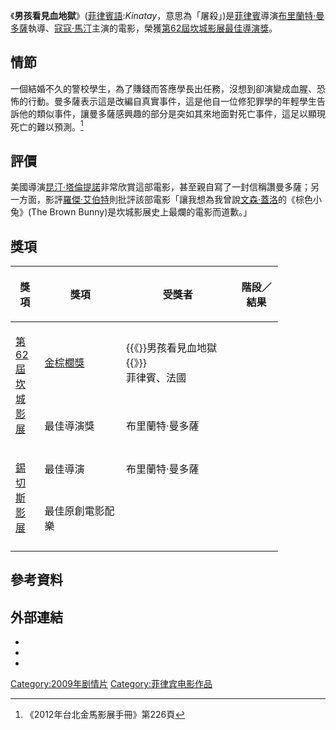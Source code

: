 {{onesource|time=2013-11-23T05:00:40+00:00}}
{{Infobox film
| name = 男孩看見血地獄
| original_name = ''Kinatay''
| image = 
| caption = 
| director = [[布里蘭特·曼多薩|布里蘭特·曼多薩]]
| producer = 
| writer = 
| narrator = 
| starring = [[寇寇·馬汀|寇寇·馬汀]]
| cinematography = Odyssey Flores
| editing = 
| studio = 
| distributor = 
| released =  {{flagicon|France}}2009年5月17日(坎城影展首映)<br />{{flagicon|Philippines}}2009年9月23日
| runtime = 105分鐘
| country = {{PHI}}<br/>{{FRA}}
| language = [[他加祿語|他加祿語]]
| budget = 
| gross = 
| followed_by = 
| hk_name = 
| tw_name = 
}}

《'''男孩看見血地獄'''》([[菲律賓語|菲律賓語]]:''Kinatay''，意思為「屠殺」)是[[菲律賓|菲律賓]]導演[[布里蘭特·曼多薩|布里蘭特·曼多薩]]執導、[[寇寇·馬汀|寇寇·馬汀]]主演的電影，榮獲[[第62届戛纳电影节|第62屆坎城影展]][[坎城影展最佳導演獎|最佳導演獎]]。

== 情節 ==
一個結婚不久的警校學生，為了賺錢而答應學長出任務，沒想到卻演變成血腥、恐怖的行動。曼多薩表示這是改編自真實事件，這是他自一位修犯罪學的年輕學生告訴他的類似事件，讓曼多薩感興趣的部分是突如其來地面對死亡事件，這足以顯現死亡的難以預測。<ref>《2012年台北金馬影展手冊》第226頁</ref>

== 評價 ==
美國導演[[昆汀·塔倫提諾|昆汀·塔倫提諾]]非常欣賞這部電影，甚至親自寫了一封信稱讚曼多薩；另一方面，影評[[羅傑·艾伯特|羅傑·艾伯特]]則批評該部電影「讓我想為我曾說[[文森·蓋洛|文森·蓋洛]]的《棕色小兔》(The Brown Bunny)是坎城影展史上最爛的電影而道歉。」

== 獎項 ==
{| class="wikitable" width="85%"
|-align=center
! width="10%"|獎項
! width="28%"|獎項
! width=<!保留調整空間"25%">|受獎者
! width="15%"|階段／結果
|- align=center
| rowspan="2"|[[第62届戛纳电影节|第62屆坎城影展]]
| [[金棕櫚獎|金棕櫚獎]]
| {{《}}男孩看見血地獄{{》}}<br/>菲律賓、法國
| {{nom}}
|- align=center
| 最佳導演獎
| 布里蘭特·曼多薩
| {{won}}
|- align=center
| rowspan="2"|[[錫切斯影展|錫切斯影展]]
| 最佳導演
| 布里蘭特·曼多薩
| {{won}}
|- align=center
| 最佳原創電影配樂
| 
| {{won}}
|- align=center
|}


==參考資料==
{{reflist}}

==外部連結==
*{{IMDb title|id=1423592|title=男孩看見血地獄}}
*{{Allrovi movie|489426|title=男孩看見血地獄}}
*{{Rotten Tomatoes|kinatay|title=男孩看見血地獄}}

[[Category:2009年剧情片|Category:2009年剧情片]]
[[Category:菲律宾电影作品|Category:菲律宾电影作品]]